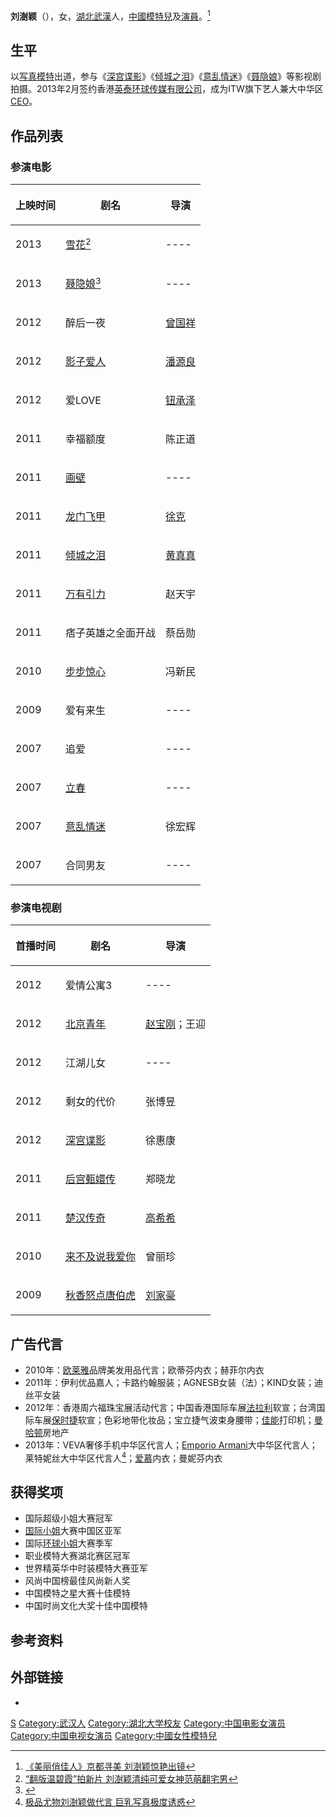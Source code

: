 {{blpsources|time=2013-09-16T11:20:38+00:00}}
{{藝人
| 姓名 = 劉-{澍}-穎
| 類型 = 女演員
| 圖片 = Pennyliushuying 06.jpg
| 圖片簡介 = 刘澍颖
| 別名 = 劉雅婷
| 英文名 = Penny Lau
| 出生日期 = {{birth_date_and _age|1989|10|8}}
| 出生地點 = {{CHN-1949}}[[武漢市|武漢市]]
| 國籍 = {{PRC}}
| 父母 = 劉文斌（父）<br>余卉（母）
| 職業 = [[演員|演員]]、[[模特兒|模特兒]]、[[主持人|主持人]]
| 教育程度 = [[湖北大學|湖北大學]]文學碩士
| 語言 = 國語、英語
| 活躍年代 = 2007年至今
| 經紀公司 = ITW香港英泰環球傳媒有限公司（2013年 - ）
|awards = 国际超级小姐大赛冠军<br />[[国际小姐|国际小姐]]大赛中国区亚军<br />国际[[环球小姐|环球小姐]]大赛季军<br />职业模特大赛[[湖北|湖北]]赛区冠军<br />世界精英华中时装模特大赛亚军<br />《[[男人装|男人装]]》年度飞跃之星
}}
'''刘澍颖'''（{{bd|1989年|10月8日}}），女，[[湖北|湖北]][[武漢|武漢]]人，[[中华人民共和国|中國]][[模特兒|模特兒]]及[[演員|演員]]。<ref>[http://news.xinhuanet.com/ent/2013-07/25/c_125064346.htm 《美丽俏佳人》京都寻美 刘澍颖惊艳出镜]</ref>

== 生平 ==
以[[写真|写真]][[模特|模特]]出道，参与《[[深宫谍影|深宫谍影]]》《[[倾城之泪|倾城之泪]]》《[[意乱情迷|意乱情迷]]》《[[聂隐娘|聂隐娘]]》等影视剧拍摄。2013年2月签约香港[[英泰环球传媒有限公司|英泰环球传媒有限公司]]，成为ITW旗下艺人兼大中华区[[CEO|CEO]]。

== 作品列表 ==
=== 参演电影 ===
{|class="wikitable" 
|- align=center
! 上映时间 !! 剧名 !! 导演 
|-
| 2013 || [[雪花|雪花]]<ref>[http://roll.sohu.com/20130715/n381679917.shtml “翻版温碧霞”拍新片 刘澍颖清纯可爱女神范萌翻宅男]{{dead link|date=2017年11月 |bot=InternetArchiveBot |fix-attempted=yes }}</ref> || ---- 
|-
| 2013 || [[聂隐娘|聂隐娘]]<ref>{{Cite web |url=http://ent.163.com/13/0722/16/94DBDNFI00032DGD.html |title=电影《聂隐娘》香艳剧透 刘澍颖神曲销魂 |accessdate=2013-09-16 |archive-date=2018-12-21 |archive-url=https://web.archive.org/web/20181221134608/http://ent.163.com/13/0722/16/94DBDNFI00032DGD.html |dead-url=no }}</ref> || ---- 
|-
| 2012 || 醉后一夜 || [[曾国祥|曾国祥]] 
|-
| 2012 || [[影子爱人|影子爱人]] || [[潘源良|潘源良]] 
|-
| 2012 || 爱LOVE || [[钮承泽|钮承泽]] 
|-
| 2011 || 幸福额度 || 陈正道 
|-
| 2011 || [[画壁|画壁]] || ---- 
|-
| 2011 || [[龙门飞甲|龙门飞甲]] || [[徐克|徐克]] 
|-
| 2011 || [[倾城之泪|倾城之泪]] || [[黄真真|黄真真]] 
|-
| 2011 || [[万有引力|万有引力]] || 赵天宇 
|-
| 2011 || 痞子英雄之全面开战 || 蔡岳勋 
|-
| 2010 || [[步步惊心|步步惊心]] || 冯新民 
|-
| 2009 || 爱有来生 || ---- 
|-
| 2007 || 追爱 || ---- 
|-
| 2007 || [[立春|立春]] || ---- 
|-
| 2007 || [[意乱情迷|意乱情迷]] || 徐宏辉 
|-
| 2007 || 合同男友 || ---- 
|}
=== 参演电视剧 ===
{|class="wikitable" 
|- align=center
! 首播时间 !! 剧名 !! 导演 
|-
| 2012 || 爱情公寓3 || ---- 
|-
| 2012 || [[北京青年|北京青年]] || [[赵宝刚|赵宝刚]]；王迎 
|-
| 2012 || 江湖儿女 || ---- 
|-
| 2012 || 剩女的代价 || 张博昱 
|-
| 2012 || [[深宫谍影|深宫谍影]] || 徐惠康 
|-
| 2011 || [[后宫甄嬛传|后宫甄嬛传]] || 郑晓龙 
|-
| 2011 || [[楚汉传奇|楚汉传奇]] || [[高希希|高希希]] 
|-
| 2010 || [[来不及说我爱你|来不及说我爱你]] || 曾丽珍 
|-
| 2009 || [[秋香怒点唐伯虎|秋香怒点唐伯虎]] || [[刘家豪|刘家豪]] 
|}

== 广告代言 ==
* 2010年：[[欧莱雅|欧莱雅]]品牌美发用品代言；欧蒂芬内衣；赫菲尔内衣
* 2011年：伊利优品嘉人；卡路约翰服装；AGNESB女装（法）；KIND女装；迪丝平女装
* 2012年：香港周六福珠宝展活动代言；中国香港国际车展[[法拉利|法拉利]]软宣；台湾国际车展[[保时捷|保时捷]]软宣；色彩地带化妆品；宝立捷气波束身腰带；[[佳能|佳能]]打印机；[[曼哈顿|曼哈顿]]房地产
* 2013年：VEVA奢侈手机中华区代言人；[[Emporio_Armani|Emporio Armani]]大中华区代言人；莱特妮丝大中华区代言人<ref>[http://ent.cn.yahoo.com/t/ypen/20130722/1796682.html 极品尤物刘澍颖做代言 巨乳写真极度诱惑]{{dead link|date=2017年11月 |bot=InternetArchiveBot |fix-attempted=yes }}</ref>；[[爱慕|爱慕]]内衣；曼妮芬内衣

== 获得奖项 ==
{{unreferenced section}}
* 国际超级小姐大赛冠军
* [[国际小姐|国际小姐]]大赛中国区亚军
* 国际[[环球小姐|环球小姐]]大赛季军
* 职业模特大赛湖北赛区冠军
* 世界精英华中时装模特大赛亚军
* 风尚中国榜最佳风尚新人奖
* 中国模特之星大赛十佳模特
* 中国时尚文化大奖十佳中国模特

== 参考资料 ==
{{Reflist|2}}

== 外部链接 ==
* {{腾讯博客|870457475}}

{{Authority control}}

{{DEFAULTSORT:Liu Shuying}}
[[Category:刘姓|S]]
[[Category:武汉人|Category:武汉人]]
[[Category:湖北大学校友|Category:湖北大学校友]]
[[Category:中国电影女演员|Category:中国电影女演员]]
[[Category:中国电视女演员|Category:中国电视女演员]]
[[Category:中國女性模特兒|Category:中國女性模特兒]]